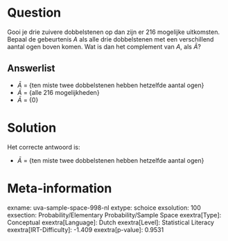 Question
========

Gooi je drie zuivere dobbelstenen op dan zijn er 216 mogelijke
uitkomsten. Bepaal de gebeurtenis *A* als alle drie dobbelstenen met een
verschillend aantal ogen boven komen. Wat is dan het complement van *A*,
als $\bar{A}$?

Answerlist
----------

* $\bar{A}$ = {ten miste twee dobbelstenen hebben hetzelfde aantal ogen}
* $\bar{A}$ = {alle 216 mogelijkheden}
* $\bar{A}$ = {0}

Solution
========

Het correcte antwoord is: 

* $\bar{A}$ = {ten miste twee dobbelstenen hebben hetzelfde aantal ogen}

Meta-information
================
exname: uva-sample-space-998-nl
extype: schoice
exsolution: 100
exsection: Probability/Elementary Probability/Sample Space
exextra[Type]: Conceptual
exextra[Language]: Dutch
exextra[Level]: Statistical Literacy
exextra[IRT-Difficulty]: -1.409
exextra[p-value]: 0.9531

